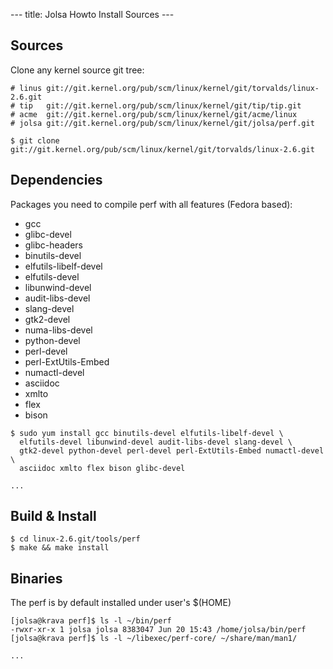 ---
title: Jolsa Howto Install Sources
---

== Sources ==

Clone any kernel source git tree:
<pre>
# linus git://git.kernel.org/pub/scm/linux/kernel/git/torvalds/linux-2.6.git
# tip   git://git.kernel.org/pub/scm/linux/kernel/git/tip/tip.git
# acme  git://git.kernel.org/pub/scm/linux/kernel/git/acme/linux
# jolsa git://git.kernel.org/pub/scm/linux/kernel/git/jolsa/perf.git

$ git clone git://git.kernel.org/pub/scm/linux/kernel/git/torvalds/linux-2.6.git
</pre>

== Dependencies ==

Packages you need to compile perf with all features (Fedora based):
* gcc
* glibc-devel
* glibc-headers
* binutils-devel
* elfutils-libelf-devel
* elfutils-devel
* libunwind-devel
* audit-libs-devel
* slang-devel
* gtk2-devel
* numa-libs-devel
* python-devel
* perl-devel
* perl-ExtUtils-Embed
* numactl-devel
* asciidoc
* xmlto
* flex
* bison

<pre>
$ sudo yum install gcc binutils-devel elfutils-libelf-devel \
  elfutils-devel libunwind-devel audit-libs-devel slang-devel \
  gtk2-devel python-devel perl-devel perl-ExtUtils-Embed numactl-devel \
  asciidoc xmlto flex bison glibc-devel

...
</pre>

== Build & Install ==

<pre>
$ cd linux-2.6.git/tools/perf
$ make && make install
</pre>

== Binaries ==
The perf is by default installed under user's $(HOME)

<pre>
[jolsa@krava perf]$ ls -l ~/bin/perf 
-rwxr-xr-x 1 jolsa jolsa 8383047 Jun 20 15:43 /home/jolsa/bin/perf
[jolsa@krava perf]$ ls -l ~/libexec/perf-core/ ~/share/man/man1/

...
</pre>